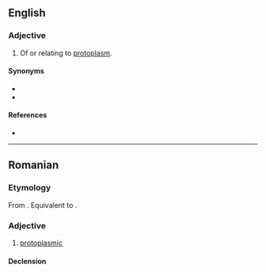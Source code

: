 ==English==

===Adjective===
{{en-adj|-}}

# {{lb|en|cytology}} Of or relating to [[protoplasm]].

====Synonyms====
* {{l|en|protoplasmal}}
* {{l|en|protoplasmic}}

====References====
* {{R:Webster 1913}}

----

==Romanian==

===Etymology===
From {{bor|ro|de|protoplasmatisch}}. Equivalent to  {{af|ro|protoplasmă|-atic}}.

===Adjective===
{{ro-adj}}

# [[protoplasmic]]

====Declension====
{{ro-decl-adj}}